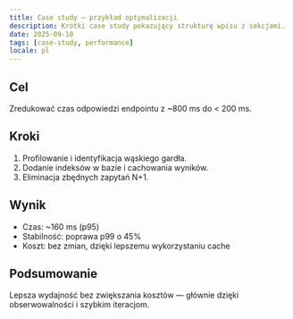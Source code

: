 ```yaml
---
title: Case study — przykład optymalizacji
description: Krótki case study pokazujący strukturę wpisu z sekcjami.
date: 2025-09-10
tags: [case-study, performance]
locale: pl
---
```


## Cel

Zredukować czas odpowiedzi endpointu z ~800 ms do < 200 ms.

## Kroki

1. Profilowanie i identyfikacja wąskiego gardła.
2. Dodanie indeksów w bazie i cachowania wyników.
3. Eliminacja zbędnych zapytań N+1.

## Wynik

- Czas: ~160 ms (p95)
- Stabilność: poprawa p99 o 45%
- Koszt: bez zmian, dzięki lepszemu wykorzystaniu cache

## Podsumowanie

Lepsza wydajność bez zwiększania kosztów — głównie dzięki obserwowalności i szybkim iteracjom.


